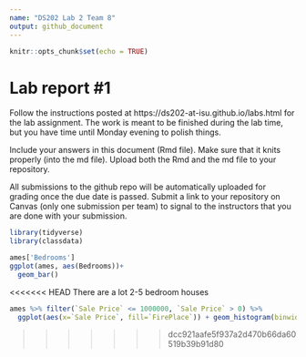```yaml
---
name: "DS202 Lab 2 Team 8"
output: github_document
---
```


<!-- README.md is generated from README.Rmd. Please edit the README.Rmd file -->


```r
knitr::opts_chunk$set(echo = TRUE)
```

# Lab report #1

Follow the instructions posted at https://ds202-at-isu.github.io/labs.html for the lab assignment. The work is meant to be finished during the lab time, but you have time until Monday evening to polish things.

Include your answers in this document (Rmd file). Make sure that it knits properly (into the md file). Upload both the Rmd and the md file to your repository.  

All submissions to the github repo will be automatically uploaded for grading once the due date is passed.
Submit a link to your repository on Canvas (only one submission per team) to signal to the instructors that you are done with your submission.

```r
library(tidyverse)
library(classdata)
```

```r
ames['Bedrooms']
ggplot(ames, aes(Bedrooms))+
  geom_bar()
```
<<<<<<< HEAD
There are a lot 2-5 bedroom houses

```r
ames %>% filter(`Sale Price` <= 1000000, `Sale Price` > 0) %>%
  ggplot(aes(x=`Sale Price`, fill=`FirePlace`)) + geom_histogram(binwidth=50000)
```
>>>>>>> dcc921aafe5f937a2d470b66da60519b39b91d80



